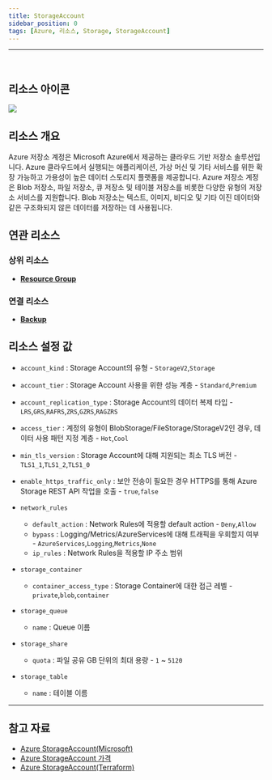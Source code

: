 ```yaml
---
title: StorageAccount
sidebar_position: 0
tags: [Azure, 리소스, Storage, StorageAccount]
---
```







<hr />
<br />

## 리소스 아이콘
<img src={icon} />

## 리소스 개요
Azure 저장소 계정은 Microsoft Azure에서 제공하는 클라우드 기반 저장소 솔루션입니다. 
Azure 클라우드에서 실행되는 애플리케이션, 가상 머신 및 기타 서비스를 위한 확장 가능하고 가용성이 높은 데이터 스토리지 플랫폼을 제공합니다.
Azure 저장소 계정은 Blob 저장소, 파일 저장소, 큐 저장소 및 테이블 저장소를 비롯한 다양한 유형의 저장소 서비스를 지원합니다. 
Blob 저장소는 텍스트, 이미지, 비디오 및 기타 이진 데이터와 같은 구조화되지 않은 데이터를 저장하는 데 사용됩니다.



## 연관 리소스
### 상위 리소스
- [**Resource Group**](https://docs.cstudio.app/docs/resource/azure/Base/ResourceGroup)

### 연결 리소스
- [**Backup**](https://docs.cstudio.app/docs/resource/azure/RecoveryServices/Backup)


## 리소스 설정 값
- ```account_kind``` : Storage Account의 유형 - ```StorageV2```,```Storage```

- ```account_tier``` : Storage Account 사용을 위한 성능 계층  - ```Standard```,```Premium```
  
- ```account_replication_type``` : Storage Account의 데이터 복제 타입  - ```LRS```,```GRS```,```RAFRS```,```ZRS```,```GZRS```,```RAGZRS```
  

- ```access_tier``` : 계정의 유형이 BlobStorage/FileStorage/StorageV2인 경우, 데이터 사용 패턴 지정 계층 - ```Hot```,```Cool```

- ```min_tls_version``` : Storage Account에 대해 지원되는 최소 TLS 버전 - ```TLS1_1```,```TLS1_2```,```TLS1_0```

- ```enable_https_traffic_only``` : 보안 전송이 필요한 경우 HTTPS를 통해 Azure Storage REST API 작업을 호출 - ```true```,```false```


- ```network_rules```
    + ```default_action``` : Network Rules에 적용할 default action - ```Deny```,```Allow```
    + ```bypass``` : Logging/Metrics/AzureServices에 대해 트래픽을 우회할지 여부  - ```AzureServices```,```Logging```,```Metrics```,```None```
    + ```ip_rules``` : Network Rules을 적용할 IP 주소 범위


- ```storage_container```
    + ```container_access_type``` : Storage Container에 대한 접근 레벨 - ```private```,```blob```,```container```

- ```storage_queue```
    + ```name``` : Queue 이름 

- ```storage_share```
    + ```quota``` : 파일 공유 GB 단위의 최대 용량 - ```1``` ~ ```5120```

- ```storage_table```
    + ```name``` : 테이블 이름 


<hr />

## 참고 자료
- [Azure StorageAccount(Microsoft)](https://learn.microsoft.com/en-us/azure/storage/common/storage-account-overview)
- [Azure StorageAccount 가격](https://azure.microsoft.com/en-us/pricing/details/storage/blobs/) 
- [Azure StorageAccount(Terraform)](https://registry.terraform.io/providers/hashicorp/azurerm/latest/docs/resources/storage_account)

